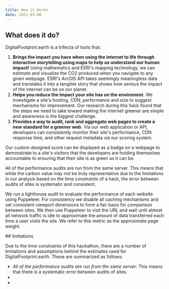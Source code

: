 ```yaml
---
title: How it Works
date: 2021-03-06
---
```


## What does it do?

DigitalFootprint.earth is a trifecta of tools that:

1. **Brings the impact you have when using the internet to life through interactive storytelling using maps to help us understand our human impact!** Using mathematics and ESRI's mapping technology, we can estimate and visualize the CO2 produced when you navigate to any given webpage. ESRI's ArcGIS API takes seemingly meaningless data and translates it into a tangible story that shows how serious the impact of the internet can be on our planet.
2. **Helps you reduce the impact your site has on the enviroment.** We investigate a site's hosting, CDN, performance and size to suggest mechanisms for improvement. Our research during this hack found that the steps we need to take toward making the internet greener are simple and awareness is the biggest challenge.
3. **Provides a way to audit, rank and aggregate web pages to create a new standard for a greener web.** Via our web application or API, developers can consistently monitor their site's performance, CDN response time, and other request metadata via our scoring system.

Our custom designed score can be displayed as a badge on a webpage to demonstrate to a site's visitors that the developers are holding themselves accountable to ensuring that their site is as green as it can be.

All of the performance audits are run from the same server. This means that while the carbon value may not be truly representative due to the limitations in our analysis based on the time constraints of a hack, the error between audits of sites is systematic and consistent.

We run a lighthouse audit to evaluate the performance of each website using Puppeteer. For consistency we disable all caching mechanisms and set consistent viewport dimensions to form a fair basis for comparison between sites. We then use Puppeteer to visit the URL and wait until almost all network traffic is idle to approximate the amount of data transferred each time a user visits the site. We refer to this metric as the approximate page weight.

## limitations

Due to the time constraints of this hackathon, there are a number of limitations and assumptions behind the estimates used for DigitalFootprint.earth. These are summarized as follows:

- _All of the performance audits are run from the same server_: This means that there is a systematic error between audits of sites.
- 
-
